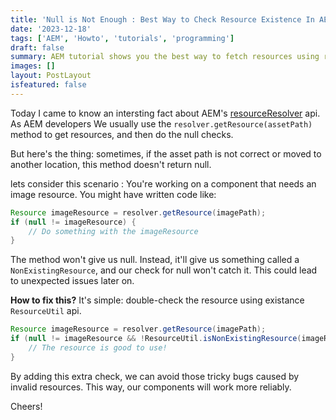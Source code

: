 ```yaml
---
title: 'Null is Not Enough : Best Way to Check Resource Existence In AEM'
date: '2023-12-18'
tags: ['AEM', 'Howto', 'tutorials', 'programming']
draft: false
summary: AEM tutorial shows you the best way to fetch resources using resolver and avoid common pitfalls.
images: []
layout: PostLayout
isfeatured: false
---
```


Today I came to know an intersting fact about AEM's [resourceResolver](https://developer.adobe.com/experience-manager/reference-materials/6-5/javadoc/org/apache/sling/api/resource/ResourceResolver.html#getResource-java.lang.String-) api. As AEM developers We usually use the `resolver.getResource(assetPath)` method to get resources, and then do the null checks.

But here's the thing: sometimes, if the asset path is not correct or moved to another location, this method doesn't return null.

lets consider this scenario :
You're working on a component that needs an image resource. You might have written code like:

```java
Resource imageResource = resolver.getResource(imagePath);
if (null != imageResource) {
    // Do something with the imageResource
}

```

The method won't give us null. Instead, it'll give us something called a `NonExistingResource`, and our check for null won't catch it. This could lead to unexpected issues later on.

**How to fix this?**
It's simple: double-check the resource using existance `ResourceUtil` api.

```java
Resource imageResource = resolver.getResource(imagePath);
if (null != imageResource && !ResourceUtil.isNonExistingResource(imageResource)) {
    // The resource is good to use!
}
```

By adding this extra check, we can avoid those tricky bugs caused by invalid resources. This way, our components will work more reliably.

Cheers!
